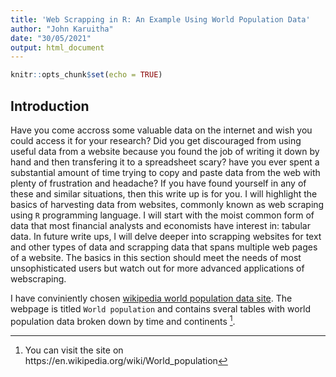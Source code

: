 ```yaml
---
title: 'Web Scrapping in R: An Example Using World Population Data'
author: "John Karuitha"
date: "30/05/2021"
output: html_document
---
```


```r
knitr::opts_chunk$set(echo = TRUE)
```

## **Introduction**

Have you come accross some valuable data on the internet and wish you could access it for your research? Did you get discouraged from using useful data from a website because you found the job of writing it down by hand and then transfering it to a spreadsheet scary? have you ever spent a substantial amount of time trying to copy and paste data from the web with plenty of frustration and headache? If you have found yourself in any of these and similar situations, then this write up is for you. I will highlight the basics of harvesting data from websites, commonly known as web scraping using `R` programming language. I will start with the moist common form of data that most financial analysts and economists have interest in: tabular data. In future write ups, I will delve deeper into scrapping websites for text and other types of data and scrapping data that spans multiple web pages of a website. The basics in this section should meet the needs of most unsophisticated users but watch out for more advanced applications of webscraping. 

I have conviniently chosen [wikipedia world population data site](https://en.wikipedia.org/wiki/World_population). The webpage is titled `World population` and contains sveral tables with world population data broken down by time and continents ^[You can visit the site on https://en.wikipedia.org/wiki/World_population].